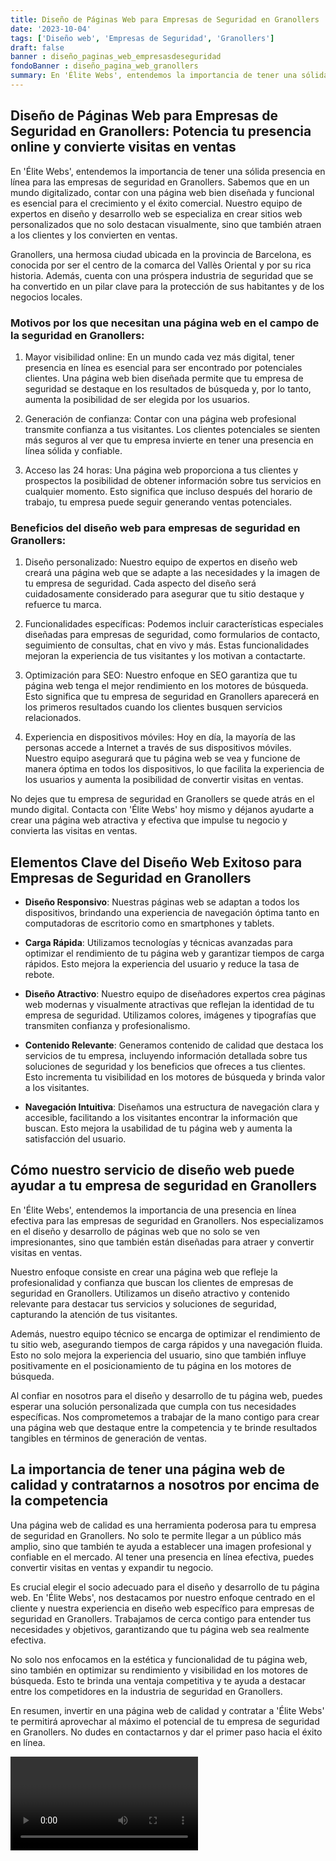 ```yaml
---
title: Diseño de Páginas Web para Empresas de Seguridad en Granollers
date: '2023-10-04'
tags: ['Diseño web', 'Empresas de Seguridad', 'Granollers']
draft: false
banner : diseño_paginas_web_empresasdeseguridad
fondoBanner : diseño_pagina_web_granollers
summary: En 'Élite Webs', entendemos la importancia de tener una sólida presencia en línea para las empresas de seguridad en Granollers. Sabemos que en un mundo digitalizado, contar con una página web bien diseñada y funcional es esencial para el crecimiento y el éxito comercial. Nuestro equipo de expertos en diseño y desarrollo web se especializa en crear sitios web personalizados que no solo destacan visualmente, sino que también atraen a los clientes y los convierten en ventas.
---
```


## Diseño de Páginas Web para Empresas de Seguridad en Granollers: Potencia tu presencia online y convierte visitas en ventas

En 'Élite Webs', entendemos la importancia de tener una sólida presencia en línea para las empresas de seguridad en Granollers. Sabemos que en un mundo digitalizado, contar con una página web bien diseñada y funcional es esencial para el crecimiento y el éxito comercial. Nuestro equipo de expertos en diseño y desarrollo web se especializa en crear sitios web personalizados que no solo destacan visualmente, sino que también atraen a los clientes y los convierten en ventas.

Granollers, una hermosa ciudad ubicada en la provincia de Barcelona, es conocida por ser el centro de la comarca del Vallès Oriental y por su rica historia. Además, cuenta con una próspera industria de seguridad que se ha convertido en un pilar clave para la protección de sus habitantes y de los negocios locales.

### Motivos por los que necesitan una página web en el campo de la seguridad en Granollers:

1. Mayor visibilidad online: En un mundo cada vez más digital, tener presencia en línea es esencial para ser encontrado por potenciales clientes. Una página web bien diseñada permite que tu empresa de seguridad se destaque en los resultados de búsqueda y, por lo tanto, aumenta la posibilidad de ser elegida por los usuarios.

2. Generación de confianza: Contar con una página web profesional transmite confianza a tus visitantes. Los clientes potenciales se sienten más seguros al ver que tu empresa invierte en tener una presencia en línea sólida y confiable.

3. Acceso las 24 horas: Una página web proporciona a tus clientes y prospectos la posibilidad de obtener información sobre tus servicios en cualquier momento. Esto significa que incluso después del horario de trabajo, tu empresa puede seguir generando ventas potenciales.

### Beneficios del diseño web para empresas de seguridad en Granollers:

1. Diseño personalizado: Nuestro equipo de expertos en diseño web creará una página web que se adapte a las necesidades y la imagen de tu empresa de seguridad. Cada aspecto del diseño será cuidadosamente considerado para asegurar que tu sitio destaque y refuerce tu marca.

2. Funcionalidades específicas: Podemos incluir características especiales diseñadas para empresas de seguridad, como formularios de contacto, seguimiento de consultas, chat en vivo y más. Estas funcionalidades mejoran la experiencia de tus visitantes y los motivan a contactarte.

3. Optimización para SEO: Nuestro enfoque en SEO garantiza que tu página web tenga el mejor rendimiento en los motores de búsqueda. Esto significa que tu empresa de seguridad en Granollers aparecerá en los primeros resultados cuando los clientes busquen servicios relacionados.

4. Experiencia en dispositivos móviles: Hoy en día, la mayoría de las personas accede a Internet a través de sus dispositivos móviles. Nuestro equipo asegurará que tu página web se vea y funcione de manera óptima en todos los dispositivos, lo que facilita la experiencia de los usuarios y aumenta la posibilidad de convertir visitas en ventas.

No dejes que tu empresa de seguridad en Granollers se quede atrás en el mundo digital. Contacta con 'Élite Webs' hoy mismo y déjanos ayudarte a crear una página web atractiva y efectiva que impulse tu negocio y convierta las visitas en ventas.

<GifSeo />

<Cta />

## Elementos Clave del Diseño Web Exitoso para Empresas de Seguridad en Granollers

- **Diseño Responsivo**: Nuestras páginas web se adaptan a todos los dispositivos, brindando una experiencia de navegación óptima tanto en computadoras de escritorio como en smartphones y tablets.

- **Carga Rápida**: Utilizamos tecnologías y técnicas avanzadas para optimizar el rendimiento de tu página web y garantizar tiempos de carga rápidos. Esto mejora la experiencia del usuario y reduce la tasa de rebote.

- **Diseño Atractivo**: Nuestro equipo de diseñadores expertos crea páginas web modernas y visualmente atractivas que reflejan la identidad de tu empresa de seguridad. Utilizamos colores, imágenes y tipografías que transmiten confianza y profesionalismo.

- **Contenido Relevante**: Generamos contenido de calidad que destaca los servicios de tu empresa, incluyendo información detallada sobre tus soluciones de seguridad y los beneficios que ofreces a tus clientes. Esto incrementa tu visibilidad en los motores de búsqueda y brinda valor a los visitantes.

- **Navegación Intuitiva**: Diseñamos una estructura de navegación clara y accesible, facilitando a los visitantes encontrar la información que buscan. Esto mejora la usabilidad de tu página web y aumenta la satisfacción del usuario.

## Cómo nuestro servicio de diseño web puede ayudar a tu empresa de seguridad en Granollers

En 'Élite Webs', entendemos la importancia de una presencia en línea efectiva para las empresas de seguridad en Granollers. Nos especializamos en el diseño y desarrollo de páginas web que no solo se ven impresionantes, sino que también están diseñadas para atraer y convertir visitas en ventas.

Nuestro enfoque consiste en crear una página web que refleje la profesionalidad y confianza que buscan los clientes de empresas de seguridad en Granollers. Utilizamos un diseño atractivo y contenido relevante para destacar tus servicios y soluciones de seguridad, capturando la atención de tus visitantes.

Además, nuestro equipo técnico se encarga de optimizar el rendimiento de tu sitio web, asegurando tiempos de carga rápidos y una navegación fluida. Esto no solo mejora la experiencia del usuario, sino que también influye positivamente en el posicionamiento de tu página en los motores de búsqueda.

Al confiar en nosotros para el diseño y desarrollo de tu página web, puedes esperar una solución personalizada que cumpla con tus necesidades específicas. Nos comprometemos a trabajar de la mano contigo para crear una página web que destaque entre la competencia y te brinde resultados tangibles en términos de generación de ventas.

## La importancia de tener una página web de calidad y contratarnos a nosotros por encima de la competencia

Una página web de calidad es una herramienta poderosa para tu empresa de seguridad en Granollers. No solo te permite llegar a un público más amplio, sino que también te ayuda a establecer una imagen profesional y confiable en el mercado. Al tener una presencia en línea efectiva, puedes convertir visitas en ventas y expandir tu negocio.

Es crucial elegir el socio adecuado para el diseño y desarrollo de tu página web. En 'Élite Webs', nos destacamos por nuestro enfoque centrado en el cliente y nuestra experiencia en diseño web específico para empresas de seguridad en Granollers. Trabajamos de cerca contigo para entender tus necesidades y objetivos, garantizando que tu página web sea realmente efectiva.

No solo nos enfocamos en la estética y funcionalidad de tu página web, sino también en optimizar su rendimiento y visibilidad en los motores de búsqueda. Esto te brinda una ventaja competitiva y te ayuda a destacar entre los competidores en la industria de seguridad en Granollers.

En resumen, invertir en una página web de calidad y contratar a 'Élite Webs' te permitirá aprovechar al máximo el potencial de tu empresa de seguridad en Granollers. No dudes en contactarnos y dar el primer paso hacia el éxito en línea.

<Video />

<CtaBot job='Empresas de Seguridad' city='Granollers'/>

<Gmaps query='Granollers+españa+maps' />